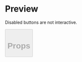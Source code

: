 

<Meta title="Button" />

# Preview

Disabled buttons are not interactive.

<Preview>
  <Story name="07 - Disabled small secondary button">
    <Button
      small
      disabled
      type="secondary"
      onClick={action('clicked')}
      text="CTA character limit 20-25"
    />
  </Story>
</Preview>

# Props

<Props of={Button} />
